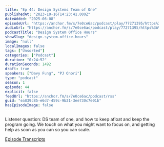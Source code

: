 ```yaml
---
title: "Ep 44: Design Systems Team of One"
publishedAt: "2023-10-16T14:23:41.000Z"
dateAdded: "2025-06-08"
episodeUrl: "https://anchor.fm/s/7e0ce6ac/podcast/play/77271395/https%3A%2F%2Fd3ctxlq1ktw2nl.cloudfront.net%2Fstaging%2F2023-9-16%2F61d22024-f8e5-6a67-734d-95fe4fbd4992.mp3"
audioUrl: "https://anchor.fm/s/7e0ce6ac/podcast/play/77271395/https%3A%2F%2Fd3ctxlq1ktw2nl.cloudfront.net%2Fstaging%2F2023-9-16%2F61d22024-f8e5-6a67-734d-95fe4fbd4992.mp3"
podcastTitle: "Design System Office Hours"
showSlug: "design-system-office-hours"
image: "null"
localImages: false
tags: ["Unsorted"]
categories: ["Podcast"]
duration: "0:24:52"
durationSeconds: 1492
draft: true
speakers: ["Davy Fung", "PJ Onori"]
type: "podcast"
season: 1
episode: 44
explicit: false
feedUrl: "https://anchor.fm/s/7e0ce6ac/podcast/rss"
guid: "ea839c85-e6d7-459c-9b21-3ee730c7e01b"
hasEpisodeImage: false
---
```

Listener question: DS team of one, and how to keep afloat and keep the program going. We touch on what you might want to focus on, and getting help as soon as you can so you can scale.

[Episode Transcripts](https://docs.google.com/document/d/1eBPOj7pQJBKCsc4uWlMM1XwwfTOLiK7Av_qEbwu2F_M/edit?usp=sharing)
